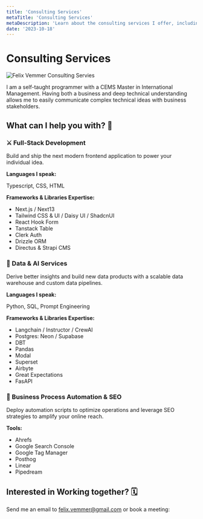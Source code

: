 ```yaml
---
title: 'Consulting Services'
metaTitle: 'Consulting Services'
metaDescription: 'Learn about the consulting services I offer, including full-stack development, data & AI services, and business process automation & SEO.'
date: '2023-10-18'
---
```


# Consulting Services

<Image
  className="my-4 rounded-lg"
  width={2000}
  height={1335}
  alt="Felix Vemmer Consulting Servies"
  src="/pages/consulting-services/photo-1454165804606-c3d57bc86b40.jpeg"
/>

I am a self-taught programmer with a CEMS Master in International Management. Having both a business and deep technical understanding allows me to easily communicate complex technical ideas with business stakeholders.

## What can I help you with? 💪

### ⚔️ Full-Stack Development

Build and ship the next modern frontend application to power your individual idea.

**Languages I speak:**

Typescript, CSS, HTML

**Frameworks & Libraries Expertise:**

- Next.js / Next13
- Tailwind CSS & UI / Daisy UI / ShadcnUI
- React Hook Form
- Tanstack Table
- Clerk Auth
- Drizzle ORM
- Directus & Strapi CMS

### 🤖 Data & AI Services

Derive better insights and build new data products with a scalable data warehouse and custom data pipelines.

**Languages I speak:**

Python, SQL, Prompt Engineering

**Frameworks & Libraries Expertise:**

- Langchain / Instructor / CrewAI
- Postgres: Neon / Supabase
- DBT
- Pandas
- Modal
- Superset
- Airbyte
- Great Expectations
- FasAPI

### 📢 Business Process Automation & SEO

Deploy automation scripts to optimize operations and leverage SEO strategies to amplify your online reach.

**Tools:**

- Ahrefs
- Google Search Console
- Google Tag Manager
- Posthog
- Linear
- Pipedream

## Interested in Working together? 🗓️

Send me an email to [felix.vemmer@gmail.com](mailto:felix.vemmer@gmail.com) or book a meeting:

<CalCom />
